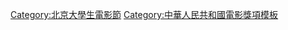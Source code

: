 {{Navbox with columns
|name  = 北京大學生電影節最佳女演員
|title = [[北京大學生電影節|<span style="color:#ffffff;">北京大學生電影節</span>]]最佳女演員
|titlestyle = background: #DC4773;color:#ffffff;

|col1 = 1994 [[奚美娟]] <br /> 2001 [[袁泉]] <br /> 2008 [[苗圃 (演员)|苗圃]] <br /> 2015 [[陶虹]]、[[趙薇|赵薇]]
|col2 = 1995 [[丁嘉丽]] <br /> 2002 [[胡可 (演员)|胡可]] <br /> 2009 [[周迅]] <br /> 2016 [[白百何]]
|col3 = 1996 從缺 <br /> 2003 [[倪萍]] <br /> 2010 [[陶紅]] <br /> 2017 [[万茜]]
|col4 = 1997 [[宁静|寧靜]] <br /> 2004 [[余男]] <br /> 2011 [[范冰冰]] <br /> 2018 [[周迅]]
|col5 = 1998 [[艾麗婭]] <br /> 2005 [[張靜初]] <br /> 2012 [[梁静 (演员)|梁靜]] <br /> 2019 [[姚晨]]
|col6 = 1999 [[陶虹]] <br /> 2006 [[倪萍]]  <br /> 2013 [[顏丙燕]]
|col7 = 2000 [[江珊]] <br /> 2007 [[斯琴高娃]]  <br /> 2014 [[汤唯|湯唯]]

|below = 
}}<noinclude>
[[Category:北京大學生電影節]]
[[Category:北京大學生電影節最佳女演員得主| ]]
[[Category:中華人民共和國電影獎項模板]]
</noinclude>